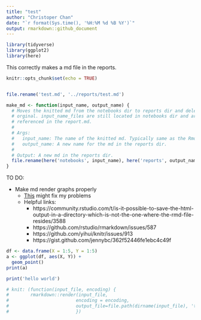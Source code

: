 ```yaml
---
title: "test"
author: "Christoper Chan"
date: "`r format(Sys.time(), '%H:%M %d %B %Y')`"
output: rmarkdown::github_document
---
```

```r
library(tidyverse)
library(ggplot2)
library(here)
```

This correctly makes a md file in the reports.
```r
knitr::opts_chunk$set(echo = TRUE)


file.rename('test.md', '../reports/test.md')
```

```r
make_md <- function(input_name, output_name) {
  # Moves the knitted md from the notebooks dir to reports dir and deletes 
  # orginal. input_name_files are still located in notebooks dir and are 
  # referenced in the report.md.
  # 
  # Args:
  #   input_name: The name of the knitted md. Typically same as the Rmd title.
  #   output_name: A new name for the md in the reports dir.
  #
  # Output: A new md in the reports dir. 
  file.rename(here('notebooks', input_name), here('reports', output_name))
}
```


TO DO:

- Make md render graphs properly
  * [This](https://deanattali.com/blog/ezknitr-package/) might fix my problems
  * Helpful links:
    - https://community.rstudio.com/t/is-it-possible-to-save-the-html-output-in-a-directory-which-is-not-the-one-where-the-rmd-file-resides/3588
    - https://github.com/rstudio/rmarkdown/issues/587
    - https://github.com/yihui/knitr/issues/913
    - https://gist.github.com/jennybc/362f52446fe1ebc4c49f




```r
df <- data.frame(X = 1:5, Y = 1:5)
a <- ggplot(df, aes(X, Y)) +
  geom_point()
print(a)
```

```r
print('hello world')
```
```r

# knit: (function(input_file, encoding) {
#        rmarkdown::render(input_file, 
#                         encoding = encoding, 
#                         output_file=file.path(dirname(input_file), 'test_dir', 'analysis.md'))
#                         })

```




